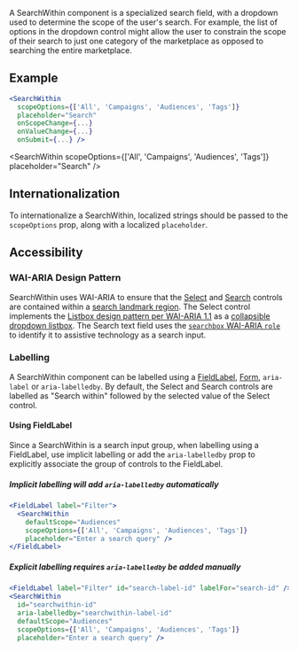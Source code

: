 
A SearchWithin component is a specialized search field, with a dropdown used to determine the scope of the user's search. For example, the list of options in the dropdown control might allow the user to constrain the scope of their search to just one category of the marketplace as opposed to searching the entire marketplace.

## Example

```jsx
<SearchWithin
  scopeOptions={['All', 'Campaigns', 'Audiences', 'Tags']}
  placeholder="Search"
  onScopeChange={...}
  onValueChange={...}
  onSubmit={...} />
```

<SearchWithin
  scopeOptions={['All', 'Campaigns', 'Audiences', 'Tags']}
  placeholder="Search" />

## Internationalization

To internationalize a SearchWithin, localized strings should be passed to the `scopeOptions` prop, along with a localized `placeholder`.

## Accessibility

### WAI-ARIA Design Pattern

SearchWithin uses WAI-ARIA to ensure that the [Select](/components/Select) and [Search](/components/Search) controls are contained within a [search landmark region](https://www.w3.org/TR/wai-aria-practices-1.1/#aria_lh_search). The Select control implements the [Listbox design pattern per WAI-ARIA 1.1](https://www.w3.org/TR/wai-aria-practices-1.1/#Listbox) as a [collapsible dropdown listbox](https://www.w3.org/TR/wai-aria-practices-1.1/examples/listbox/listbox-collapsible.html). The Search text field uses the [`searchbox` WAI-ARIA `role`](https://www.w3.org/TR/wai-aria-1.1/#searchbox) to identify it to assistive technology as a search input.

### Labelling

A SearchWithin component can be labelled using a [FieldLabel](/components/FieldLabel), [Form](/components/Form), `aria-label` or `aria-labelledby`. By default, the Select and Search controls are labelled as "Search within" followed by the selected value of the Select control.

#### Using FieldLabel

Since a SearchWithin is a search input group, when labelling using a FieldLabel, use implicit labelling or add the `aria-labelledby` prop to explicitly associate the group of controls to the FieldLabel.

##### Implicit labelling will add `aria-labelledby` automatically

<FieldLabel label="Filter">
  <SearchWithin
    defaultScope="Audiences"
    scopeOptions={['All', 'Campaigns', 'Audiences', 'Tags']}
    placeholder="Enter a search query" />
</FieldLabel>

```jsx
<FieldLabel label="Filter">
  <SearchWithin
    defaultScope="Audiences"
    scopeOptions={['All', 'Campaigns', 'Audiences', 'Tags']}
    placeholder="Enter a search query" />
</FieldLabel>
```

##### Explicit labelling requires `aria-labelledby` be added manually

<FieldLabel label="Filter" id="searchwithin-label-id" labelFor="searchwithin-id" />
<SearchWithin
  id="searchwithin-id"
  aria-labelledby="searchwithin-label-id"
  defaultScope="Audiences"
  scopeOptions={['All', 'Campaigns', 'Audiences', 'Tags']}
  placeholder="Enter a search query" />

```jsx
<FieldLabel label="Filter" id="search-label-id" labelFor="search-id" />
<SearchWithin
  id="searchwithin-id"
  aria-labelledby="searchwithin-label-id"
  defaultScope="Audiences"
  scopeOptions={['All', 'Campaigns', 'Audiences', 'Tags']}
  placeholder="Enter a search query" />
```

